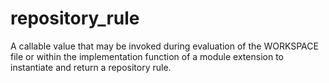<html devsite>
<head>
  <meta name="project_path" value="/_project.yaml">
  <meta name="book_path" value="/versions/6.2.0/_book.yaml">
</head>
<body>

<h1 class="page-title" id="modules.repository_rule">repository_rule</h1>

<!-- {% raw %} -->

A callable value that may be invoked during evaluation of the WORKSPACE file or within the implementation function of a module extension to instantiate and return a repository rule.



</body>
</html>

<!-- {% endraw %} -->
